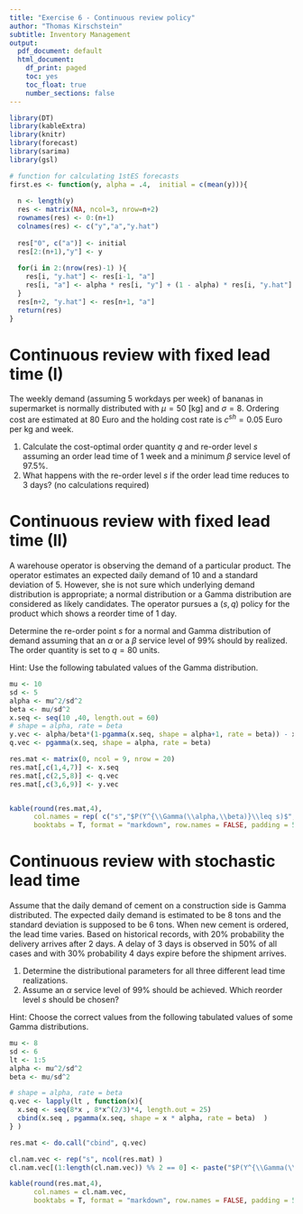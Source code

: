 ```yaml
---
title: "Exercise 6 - Continuous review policy"
author: "Thomas Kirschstein"
subtitle: Inventory Management
output:
  pdf_document: default
  html_document:
    df_print: paged
    toc: yes
    toc_float: true
    number_sections: false
---
```

  
```r
library(DT)
library(kableExtra)
library(knitr)
library(forecast)
library(sarima)
library(gsl)

# function for calculating 1stES forecasts
first.es <- function(y, alpha = .4,  initial = c(mean(y))){
  
  n <- length(y)
  res <- matrix(NA, ncol=3, nrow=n+2)
  rownames(res) <- 0:(n+1)
  colnames(res) <- c("y","a","y.hat")
  
  res["0", c("a")] <- initial
  res[2:(n+1),"y"] <- y
  
  for(i in 2:(nrow(res)-1) ){
    res[i, "y.hat"] <- res[i-1, "a"] 
    res[i, "a"] <- alpha * res[i, "y"] + (1 - alpha) * res[i, "y.hat"]
  }
  res[n+2, "y.hat"] <- res[n+1, "a"]
  return(res)
}

```
	
# Continuous review with fixed lead time (I)

The weekly demand (assuming 5 workdays per week) of bananas in supermarket is normally distributed with $\mu=50$ [kg] and $\sigma=8$. Ordering cost are estimated at $80$ Euro and the holding cost rate is $c^{sh}=0.05$ Euro per kg and week.

1. Calculate the cost-optimal order quantity $q$ and re-order level $s$ assuming an order lead time of 1 week and a minimum $\beta$ service level of 97.5%.
2. What happens with the re-order level $s$ if the order lead time reduces to 3 days? (no calculations required)

# Continuous review with fixed lead time  (II)

A warehouse operator is observing the demand of a particular product. The operator estimates an expected daily demand of 10 and a standard deviation of 5. However, she is not sure which underlying demand distribution is appropriate; a normal distribution or a Gamma distribution are considered as likely candidates. The operator pursues a $(s,q)$ policy for the product which shows a reorder time of 1 day. 

Determine the re-order point $s$ for a normal and Gamma distribution of demand assuming that an $\alpha$ or a $\beta$ service level of 99% should by realized. The order quantity is set to $q=80$ units. 

Hint: Use the following tabulated values of the Gamma distribution.

```r
mu <- 10
sd <- 5
alpha <- mu^2/sd^2
beta <- mu/sd^2
x.seq <- seq(10 ,40, length.out = 60)
# shape = alpha, rate = beta
y.vec <- alpha/beta*(1-pgamma(x.seq, shape = alpha+1, rate = beta)) - x.seq * (1-pgamma(x.seq, shape = alpha, rate = beta))
q.vec <- pgamma(x.seq, shape = alpha, rate = beta)

res.mat <- matrix(0, ncol = 9, nrow = 20)
res.mat[,c(1,4,7)] <- x.seq
res.mat[,c(2,5,8)] <- q.vec
res.mat[,c(3,6,9)] <- y.vec


kable(round(res.mat,4), 
      col.names = rep( c("s","$P(Y^{\\Gamma(\\alpha,\\beta)}\\leq s)$", "$L\\left(Y^{\\Gamma(\\alpha,\\beta)},s \\right)$"), times= 3),
      booktabs = T, format = "markdown", row.names = FALSE, padding = 5)

```


# Continuous review with stochastic lead time  

Assume that the daily demand of cement on a construction side is Gamma distributed. The expected daily demand is estimated to be 8 tons and the standard deviation is supposed to be 6 tons. When new cement is ordered, the lead time varies. Based on historical records, with 20% probability the delivery arrives after 2 days. A delay of 3 days is observed in 50% of all cases and with 30% probability 4 days expire before the shipment arrives. 

1. Determine the distributional parameters for all three different lead time realizations.  
2. Assume an $\alpha$ service level of 99% should be achieved. Which reorder level $s$ should be chosen?

Hint: Choose the correct values from the following tabulated values of some Gamma distributions.

```r
mu <- 8
sd <- 6
lt <- 1:5 
alpha <- mu^2/sd^2
beta <- mu/sd^2

# shape = alpha, rate = beta
q.vec <- lapply(lt , function(x){
  x.seq <- seq(8*x , 8*x^(2/3)*4, length.out = 25)
  cbind(x.seq , pgamma(x.seq, shape = x * alpha, rate = beta)  )
} )

res.mat <- do.call("cbind", q.vec)

cl.nam.vec <- rep("s", ncol(res.mat) )
cl.nam.vec[(1:length(cl.nam.vec)) %% 2 == 0] <- paste("$P(Y^{\\Gamma(\\alpha \\cdot ",lt ,",\\beta)}\\leq s)$", sep="")

kable(round(res.mat,4), 
      col.names = cl.nam.vec,
      booktabs = T, format = "markdown", row.names = FALSE, padding = 5)

```

